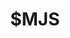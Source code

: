 ---
title: $MJS
searchable: false
icon: GlobeIcon
asIndexPage: true
description: |
  Nextra 的文件约定指南详细介绍了 Nextra 项目中文件和目录的结构和组织，包括 `page.mdx`、`_meta.js` 和 `mdx-components.js` 文件的使用，以及 `content` 和 `src` 目录。
---